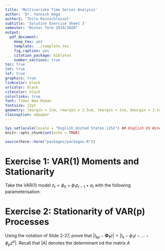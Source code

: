 ```yaml
---
title: 'Multivariate Time Series Analysis'
author: 'Dr. Yannick Hoga'
author2: 'Thilo Reinschlüssel'
subtitle: 'Solution Exercise Sheet 3'
semester: "Winter Term 2019/2020"
output:
  pdf_document:
    keep_tex: yes
    template: ../template.tex
    fig_caption: yes
    citation_package: biblatex
    number_sections: true
toc: true
lot: true
lof: true
graphics: true
linkcolor: black
urlcolor: black
citecolor: black
colorlinks: true
font: Times New Roman
fontsize: 12pt
geometry: lmargin = 2cm, rmargin = 2.5cm, tmargin = 2cm, bmargin = 2.5cm
classoption: a4paper
---
```


```r
Sys.setlocale(locale = "English_United States.1252") ## English US Windows
knitr::opts_chunk$set(echo = TRUE)

source(here::here("packages/packages.R"))
```

# Exercise 1: VAR(1) Moments and Stationarity

Take the VAR(1) model $z_t = \phi_0 + \phi_1 z_{t-1} + a_t$ with the following parameterisation:

\begin{align*}
    \phi_0 = \begin{pmatrix} 1 \\ 0 \end{pmatrix}, \quad \phi_1 = \begin{pmatrix} 0.75 & 0 \\ -0.25 & 0.5 \end{pmatrix}, \quad \Sigma_a = \begin{pmatrix} 1 & 0 \\ 0 & 1 \end{pmatrix}
\end{align*}

\begin{itemize}
    \item[a)] Compute the mean of the process.
    \item[b)] Show that the process is stationary.
    \item[c)] Derive the Yule-Walker equations for the lage $l = \{0,1,2 \}$ and show that the solution for $\Gamma_0$ coincides with equation (2.3) on slide 2-15.
    \item[d)] Compute $\Gamma_0$ and $\Gamma_1$ by hand based on your results from c).
\end{itemize}

# Exercise 2: Stationarity of VAR(p) Processes

Using the notation of Slide 2-27, prove that $|I_{kp} - \pmb{\Phi_1} z| = |I_k - \phi_1 z - \ldots - \phi_p z^p|$. Recall that $|A|$ denotes the determinant od the matrix $A$

















